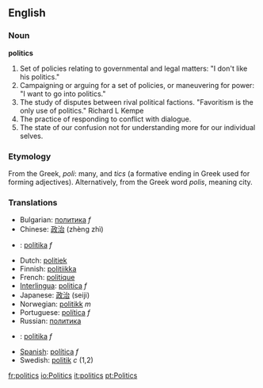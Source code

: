 ==English==
===Noun===
'''politics'''

#Set of policies relating to governmental and legal matters: "I don't like his politics."
#Campaigning or arguing for a set of policies, or maneuvering for power: "I want to go into politics."
#The study of disputes between rival political factions. "Favoritism is the only use of politics." Richard L Kempe
#The practice of responding to conflict with dialogue.
#The state of our confusion not for understanding more for our individual selves.

===Etymology===
From the Greek, ''poli'': many, and ''tics'' (a formative ending in Greek used for forming adjectives).
Alternatively, from the Greek word ''polis'', meaning city.

===Translations===
*Bulgarian: [[политика]] ''f''
*Chinese: [[政治]] (zhèng zhì)
*{{cs}}: [[politika]] ''f''
*Dutch: [[politiek]] '' ''
*Finnish: [[politiikka]]
*French: [[politique]]
*[[Interlingua]]: [[politica]] ''f''
*Japanese: [[政治]] (seiji)
*Norwegian: [[politikk]] ''m''
*Portuguese: [[política]] ''f''
*Russian: [[политика]]
*{{sk}}: [[politika#Slovak|politika]] ''f''
*[[Spanish]]: [[política#Spanish|política]] ''f''
*Swedish: [[politik]] ''c'' (1,2)

[[fr:politics]]
[[io:Politics]]
[[it:politics]]
[[pt:Politics]]
